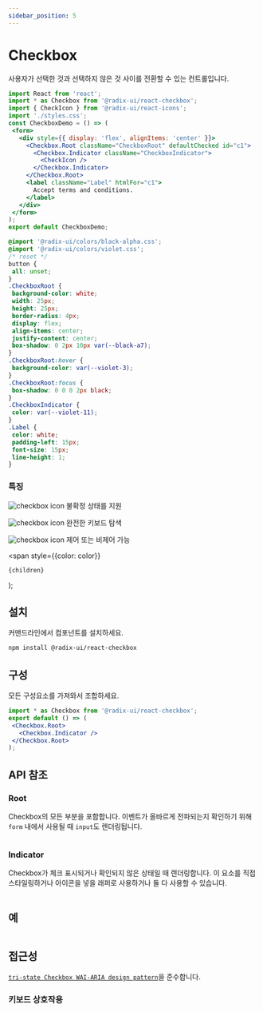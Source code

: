 ```yaml
---
sidebar_position: 5
---
```




# Checkbox
사용자가 선택한 것과 선택하지 않은 것 사이를 전환할 수 있는 컨트롤입니다.

<Tabs>
<TabItem value="js" label="index.js">

```jsx
import React from 'react';
import * as Checkbox from '@radix-ui/react-checkbox';
import { CheckIcon } from '@radix-ui/react-icons';
import './styles.css';
const CheckboxDemo = () => (
 <form>
   <div style={{ display: 'flex', alignItems: 'center' }}>
     <Checkbox.Root className="CheckboxRoot" defaultChecked id="c1">
       <Checkbox.Indicator className="CheckboxIndicator">
         <CheckIcon />
       </Checkbox.Indicator>
     </Checkbox.Root>
     <label className="Label" htmlFor="c1">
       Accept terms and conditions.
     </label>
   </div>
 </form>
);
export default CheckboxDemo;
```
</TabItem>
<TabItem value="css" label="styles.css">

```css
@import '@radix-ui/colors/black-alpha.css';
@import '@radix-ui/colors/violet.css';
/* reset */
button {
 all: unset;
}
.CheckboxRoot {
 background-color: white;
 width: 25px;
 height: 25px;
 border-radius: 4px;
 display: flex;
 align-items: center;
 justify-content: center;
 box-shadow: 0 2px 10px var(--black-a7);
}
.CheckboxRoot:hover {
 background-color: var(--violet-3);
}
.CheckboxRoot:focus {
 box-shadow: 0 0 0 2px black;
}
.CheckboxIndicator {
 color: var(--violet-11);
}
.Label {
 color: white;
 padding-left: 15px;
 font-size: 15px;
 line-height: 1;
}
```
</TabItem>
</Tabs>


### 특징

![checkbox icon](../../static/img/checkboxicon.png) 불확정 상태를 지원
 
![checkbox icon](../../static/img/checkboxicon.png) 완전한 키보드 탐색

![checkbox icon](../../static/img/checkboxicon.png) 제어 또는 비제어 가능

  <span
    style={{color: color}}
  >
    {children}
  </span>
);

## <Highlight color='#1C5AEC'>설치</Highlight>
커맨드라인에서 컴포넌트를 설치하세요.
```bash
npm install @radix-ui/react-checkbox
```

## <Highlight color='#1C5AEC'>구성</Highlight>
모든 구성요소를 가져와서 조합하세요.
```jsx
import * as Checkbox from '@radix-ui/react-checkbox';
export default () => (
 <Checkbox.Root>
   <Checkbox.Indicator />
 </Checkbox.Root>
);
```

## <Highlight color='#1C5AEC'>API 참조</Highlight>
### <Highlight color='#1C5AEC'>Root</Highlight>
Checkbox의 모든 부분을 포함합니다. 
이벤트가 올바르게 전파되는지 확인하기 위해 
`form` 내에서 사용될 때 `input`도 렌더링됩니다.
```jsx
```

### <Highlight color='#1C5AEC'>Indicator</Highlight>
Checkbox가 체크 표시되거나 확인되지 않은 상태일 때 렌더링합니다. 
이 요소를 직접 스타일링하거나 아이콘을 넣을 래퍼로 사용하거나
둘 다 사용할 수 있습니다.
```jsx
```

## <Highlight color='#1C5AEC'>예</Highlight>
```jsx
```

## <Highlight color='#1C5AEC'>접근성</Highlight>
[`tri-state Checkbox WAI-ARIA design pattern`](https://www.w3.org/WAI/ARIA/apg/patterns/checkbox/)을 준수합니다.

### <Highlight color='#1C5AEC'>키보드 상호작용</Highlight>
```jsx
```